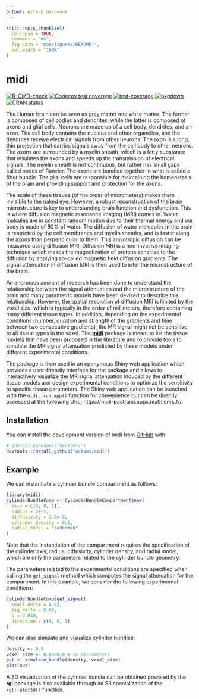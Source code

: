 ```yaml
---
output: github_document
---
```


<!-- README.md is generated from README.Rmd. Please edit that file -->

```r
knitr::opts_chunk$set(
  collapse = TRUE,
  comment = "#>",
  fig.path = "man/figures/README-",
  out.width = "100%"
)
```

# midi

<!-- badges: start -->
[![R-CMD-check](https://github.com/astamm/midi/actions/workflows/R-CMD-check.yaml/badge.svg)](https://github.com/astamm/midi/actions/workflows/R-CMD-check.yaml)
[![Codecov test coverage](https://codecov.io/gh/astamm/midi/branch/main/graph/badge.svg)](https://app.codecov.io/gh/astamm/midi?branch=main)
[![test-coverage](https://github.com/astamm/midi/actions/workflows/test-coverage.yaml/badge.svg)](https://github.com/astamm/midi/actions/workflows/test-coverage.yaml)
[![pkgdown](https://github.com/astamm/midi/actions/workflows/pkgdown.yaml/badge.svg)](https://github.com/astamm/midi/actions/workflows/pkgdown.yaml)
[![CRAN status](https://www.r-pkg.org/badges/version/midi)](https://CRAN.R-project.org/package=midi)
<!-- badges: end -->

The Human brain can be seen as grey matter and white matter. The former is
composed of cell bodies and dendrites, while the latter is composed of axons and
glial cells. Neurons are made up of a cell body, dendrites, and an axon. The
cell body contains the nucleus and other organelles, and the dendrites receive
electrical signals from other neurons. The axon is a long, thin projection that
carries signals away from the cell body to other neurons. The axons are
surrounded by a myelin sheath, which is a fatty substance that insulates the
axons and speeds up the transmission of electrical signals. The myelin sheath is
not continuous, but rather has small gaps called nodes of Ranvier. The axons are
bundled together in what is called a fiber bundle. The glial cells are
responsible for maintaining the homeostasis of the brain and providing support
and protection for the axons.

The scale of these tissues (of the order of micrometers) makes them invisible to
the naked eye. However, a robust reconstruction of the brain microstructure is
key to understanding brain function and dysfunction. This is where diffusion
magnetic resonance imaging (MRI) comes in. Water molcules are in constant random
motion due to their thermal energy and our body is made of 80% of water. The
diffusion of water molecules in the brain is restricted by the cell membranes
and myelin sheaths, and is faster along the axons than perpendicular to them.
This anisotropic diffusion can be measured using diffusion MRI. Diffusion MRI is
a non-invasive imaging technique which makes the magnetization of protons
sensitive to the diffusion by applying so-called magnetic field diffusion
gradients. The signal attenuation in diffusion MRI is then used to infer the
microstructure of the brain.

An enormous amount of research has been done to understand the relationship
between the signal attenuation and the microstructure of the brain and many
parametric models have been devised to describe this relationship. However, the
spatial resolution of diffusion MRI is limited by the voxel size, which is
typically in the order of millimeters, therefore containing many different
tissue types. In addition, depending on the experimental conditions (number,
duration and strength of the gradients and time between two consecutive
gradients), the MR signal might not be sensitive to all tissue types in the
voxel. The [**midi**](https://astamm.github.io/midi/) package is meant to list
the tissue models that have been proposed in the literature and to provide tools
to simulate the MR signal attenuation predicted by these models under different
experimental conditions.

The package is then used in an eponymous Shiny web application which provides a
user-friendly interface for the package and allows to interactively visualize
the MR signal attenuation induced by the different tissue models and design
experimental conditions to optimize the sensitivity to specific tissue
parameters. The Shiny web application can be launched with the `midi::run_app()`
function for convenience but can be directly accessed at the following URL:
https://midi-pastrami.apps.math.cnrs.fr/.

## Installation

You can install the development version of midi from [GitHub](https://github.com/) with:

``` r
# install.packages("devtools")
devtools::install_github("astamm/midi")
```

## Example

We can instantiate a cylinder bundle compartment as follows:

```r
library(midi)
cylinderBundleComp <- CylinderBundleCompartment$new(
  axis = c(0, 0, 1),
  radius = 1e-5,
  diffusivity = 2.0e-9,
  cylinder_density = 0.5,
  radial_model = "soderman"
)
```

Note that the instantiation of the compartment requires the specification of the
cylinder axis, radius, diffusivity, cylinder density, and radial model, which
are only the parameters related to the cylinder bundle geometry.

The parameters related to the experimental conditions are specified when calling
the `get_signal` method which computes the signal attenuation for the
compartment. In this example, we consider the following experimental conditions:

```r
cylinderBundleComp$get_signal(
  small_delta = 0.03,
  big_delta = 0.03,
  G = 0.040,
  direction = c(0, 0, 1)
)
```

We can also simulate and visualize cylinder bundles:

```r
density <- 0.9
voxel_size <- 0.000010 # 10 micrometers
out <- simulate_bundle(density, voxel_size)
plot(out)
```

A 3D visualization of the cylinder bundle can be obtained powered by the **rgl**
package is also available through an S3 specialization of the `rgl::plot3d()`
function.
